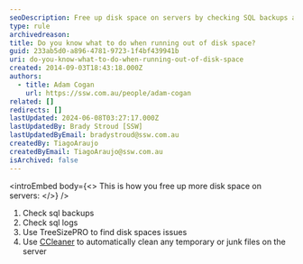 ```yaml
---
seoDescription: Free up disk space on servers by checking SQL backups and logs, using TreeSizePRO to identify issues, and automatically cleaning temporary files with CCleaner.
type: rule
archivedreason:
title: Do you know what to do when running out of disk space?
guid: 233ab5d0-a896-4781-9723-1f4bf439941b
uri: do-you-know-what-to-do-when-running-out-of-disk-space
created: 2014-09-03T18:43:18.000Z
authors:
  - title: Adam Cogan
    url: https://ssw.com.au/people/adam-cogan
related: []
redirects: []
lastUpdated: 2024-06-08T03:27:17.000Z
lastUpdatedBy: Brady Stroud [SSW]
lastUpdatedByEmail: bradystroud@ssw.com.au
createdBy: TiagoAraujo
createdByEmail: TiagoAraujo@ssw.com.au
isArchived: false
---
```


<introEmbed
  body={<>
This is how you free up more disk space on servers:
  </>}
/>
1. Check sql backups
2. Check sql logs
3. Use TreeSizePRO to find disk spaces issues
4. Use [CCleaner](http://www.piriform.com/ccleaner) to automatically clean any temporary or junk files on the server
